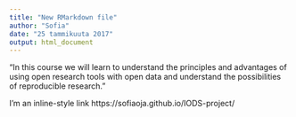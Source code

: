 ```yaml
---
title: "New RMarkdown file"
author: "Sofia"
date: "25 tammikuuta 2017"
output: html_document
---
```


"In this course we will learn to understand the principles and advantages of using open research tools with open data and understand the possibilities of reproducible research."

I'm an inline-style link https://sofiaoja.github.io/IODS-project/